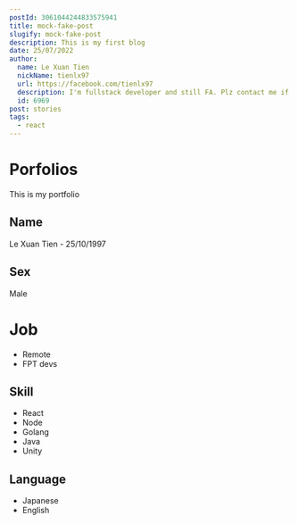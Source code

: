 ```yaml
---
postId: 3061044244833575941
title: mock-fake-post
slugify: mock-fake-post
description: This is my first blog
date: 25/07/2022
author:
  name: Le Xuan Tien
  nickName: tienlx97
  url: https://facebook.com/tienlx97
  description: I'm fullstack developer and still FA. Plz contact me if you are girl
  id: 6969
post: stories
tags:
  - react
---
```


# Porfolios

This is my portfolio

## Name

Le Xuan Tien - 25/10/1997

## Sex

Male

# Job

- Remote
- FPT devs

## Skill

- React
- Node
- Golang
- Java
- Unity

## Language

- Japanese
- English
